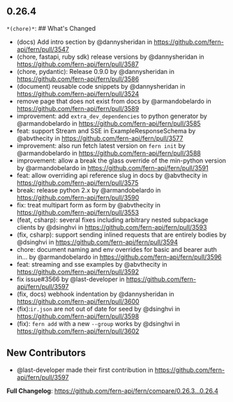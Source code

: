 ## 0.26.4
`*(chore)*`: ## What's Changed
* (docs) Add intro section by @dannysheridan in https://github.com/fern-api/fern/pull/3547
* (chore, fastapi, ruby sdk) release versions by @dannysheridan in https://github.com/fern-api/fern/pull/3587
* (chore, pydantic): Release 0.9.0 by @dannysheridan in https://github.com/fern-api/fern/pull/3586
* (document) reusable code snippets by @dannysheridan in https://github.com/fern-api/fern/pull/3524
* remove page that does not exist from docs by @armandobelardo in https://github.com/fern-api/fern/pull/3589
* improvement: add  `extra_dev_dependencies` to python generator by @armandobelardo in https://github.com/fern-api/fern/pull/3585
* feat: support Stream and SSE in ExampleResponseSchema by @abvthecity in https://github.com/fern-api/fern/pull/3577
* improvement: also run fetch latest version on `fern init` by @armandobelardo in https://github.com/fern-api/fern/pull/3588
* improvement: allow a break the glass override of the min-python version by @armandobelardo in https://github.com/fern-api/fern/pull/3591
* feat: allow overriding api reference slug in docs by @abvthecity in https://github.com/fern-api/fern/pull/3575
* break: release python 2.x by @armandobelardo in https://github.com/fern-api/fern/pull/3590
* fix: treat multipart form as form by @abvthecity in https://github.com/fern-api/fern/pull/3553
* (feat, csharp): several fixes including arbitrary nested subpackage clients by @dsinghvi in https://github.com/fern-api/fern/pull/3593
* (fix, csharp): support sending inlined requests that are entirely bodies by @dsinghvi in https://github.com/fern-api/fern/pull/3594
* chore: document naming and env overrides for basic and bearer auth in… by @armandobelardo in https://github.com/fern-api/fern/pull/3596
* feat: streaming and sse examples by @abvthecity in https://github.com/fern-api/fern/pull/3592
* fix issue#3566 by @last-developer in https://github.com/fern-api/fern/pull/3597
* (fix, docs) webhook indentation by @dannysheridan in https://github.com/fern-api/fern/pull/3600
* (fix):`ir.json` are not out of date for seed by @dsinghvi in https://github.com/fern-api/fern/pull/3598
* (fix): `fern add` with a new `--group` works by @dsinghvi in https://github.com/fern-api/fern/pull/3602

## New Contributors
* @last-developer made their first contribution in https://github.com/fern-api/fern/pull/3597

**Full Changelog**: https://github.com/fern-api/fern/compare/0.26.3...0.26.4

